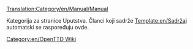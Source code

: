 [[Translation:Category/en/Manual/Manual]]

Kategorija za stranice Uputstva.
Članci koji sadrže [[Template:en/Sadržaj]] automatski se raspoređuju ovde.

[[Category:en/OpenTTD Wiki]]